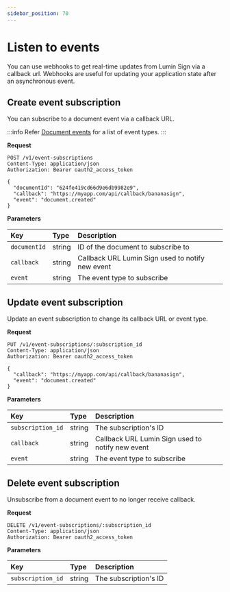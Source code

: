 ```yaml
---
sidebar_position: 70
---
```


# Listen to events

You can use webhooks to get real-time updates from Lumin Sign via a callback url.
Webhooks are useful for updating your application state after an asynchronous event.

## Create event subscription

You can subscribe to a document event via a callback URL.

:::info
Refer [Document events](./document-events.mdx) for a list of event types.
:::

**Request**

```http
POST /v1/event-subscriptions
Content-Type: application/json
Authorization: Bearer oauth2_access_token

{
  "documentId": "624fe419cd66d9e6db9982e9",
  "callback": "https://myapp.com/api/callback/bananasign",
  "event": "document.created"
}
```

**Parameters**

| Key          | Type   | Description                                      |
| :----------- | :----- | :----------------------------------------------- |
| `documentId` | string | ID of the document to subscribe to               |
| `callback`   | string | Callback URL Lumin Sign used to notify new event |
| `event`      | string | The event type to subscribe                      |

## Update event subscription

Update an event subscription to change its callback URL or event type.

**Request**

```http
PUT /v1/event-subscriptions/:subscription_id
Content-Type: application/json
Authorization: Bearer oauth2_access_token

{
  "callback": "https://myapp.com/api/callback/bananasign",
  "event": "document.created"
}
```

**Parameters**

| Key               | Type   | Description                                      |
| :---------------- | :----- | :----------------------------------------------- |
| `subscription_id` | string | The subscription's ID                            |
| `callback`        | string | Callback URL Lumin Sign used to notify new event |
| `event`           | string | The event type to subscribe                      |

## Delete event subscription

Unsubscribe from a document event to no longer receive callback.

**Request**

```http
DELETE /v1/event-subscriptions/:subscription_id
Content-Type: application/json
Authorization: Bearer oauth2_access_token
```

**Parameters**

| Key               | Type   | Description           |
| :---------------- | :----- | :-------------------- |
| `subscription_id` | string | The subscription's ID |
